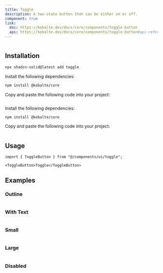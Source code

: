```yaml
---
title: Toggle
description: A two-state button that can be either on or off.
component: true
link:
  doc: https://kobalte.dev/docs/core/components/toggle-button
  api: https://kobalte.dev/docs/core/components/toggle-button#api-reference
---
```




<ComponentPreview name="toggle-demo" >

```tsx file=<rootDir>/src/registry/tailwindcss/examples/toggle-demo.tsx
```

</ComponentPreview>

## Installation

<ComponentInstallation >


```bash
npx shadcn-solid@latest add toggle
```


<Step >

<StepItem>Install the following dependencies:</StepItem>
```bash
npm install @kobalte/core
```

<StepItem>Copy and paste the following code into your project:</StepItem>
```tsx file=<rootDir>/src/registry/tailwindcss/ui/toggle.tsx
```

</Step>

<Step >

<StepItem>Install the following dependencies:</StepItem>
```bash
npm install @kobalte/core
```

<StepItem>Copy and paste the following code into your project:</StepItem>
```tsx file=<rootDir>/../packages/unocss/ui/toggle.tsx
```

</Step>

</ComponentInstallation>

## Usage

```tsx
import { ToggleButton } from "@/components/ui/toggle";
```

```tsx
<ToggleButton>Toggle</ToggleButton>
```

## Examples

### Outline

<ComponentPreview name="toggle-outline" >

```tsx file=<rootDir>/src/registry/tailwindcss/examples/toggle-outline.tsx
```

</ComponentPreview>

### With Text

<ComponentPreview name="toggle-with-text" >

```tsx file=<rootDir>/src/registry/tailwindcss/examples/toggle-with-text.tsx
```

</ComponentPreview>

### Small

<ComponentPreview name="toggle-small" >

```tsx file=<rootDir>/src/registry/tailwindcss/examples/toggle-small.tsx
```

</ComponentPreview>

### Large

<ComponentPreview name="toggle-large" >

```tsx file=<rootDir>/src/registry/tailwindcss/examples/toggle-large.tsx
```

</ComponentPreview>

### Disabled

<ComponentPreview name="toggle-disabled" >

```tsx file=<rootDir>/src/registry/tailwindcss/examples/toggle-disabled.tsx
```

</ComponentPreview>

